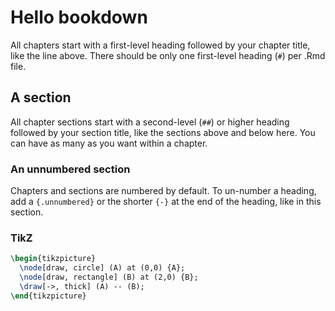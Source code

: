 # Hello bookdown 

All chapters start with a first-level heading followed by your chapter title, like the line above. There should be only one first-level heading (`#`) per .Rmd file.

## A section

All chapter sections start with a second-level (`##`) or higher heading followed by your section title, like the sections above and below here. You can have as many as you want within a chapter.

### An unnumbered section {-}

Chapters and sections are numbered by default. To un-number a heading, add a `{.unnumbered}` or the shorter `{-}` at the end of the heading, like in this section.

### TikZ

```latex
\begin{tikzpicture}
  \node[draw, circle] (A) at (0,0) {A};
  \node[draw, rectangle] (B) at (2,0) {B};
  \draw[->, thick] (A) -- (B);
\end{tikzpicture}
```
